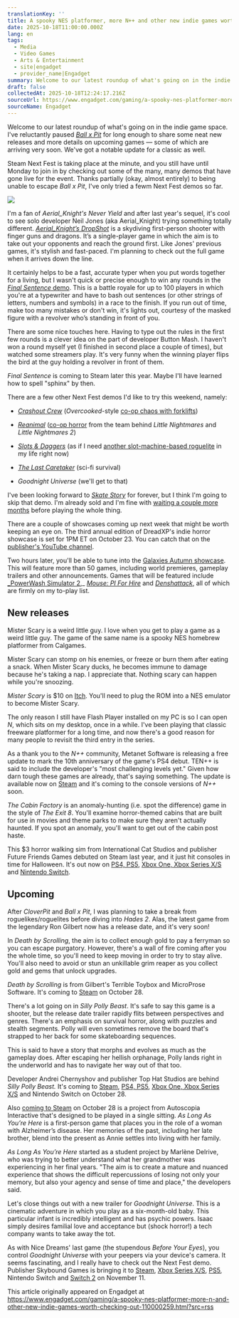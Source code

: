 ```yaml
---
translationKey: ''
title: A spooky NES platformer, more N++ and other new indie games worth checking out
date: 2025-10-18T11:00:00.000Z
lang: en
tags:
  - Media
  - Video Games
  - Arts & Entertainment
  - site|engadget
  - provider_name|Engadget
summary: Welcome to our latest roundup of what's going on in the indie game space. I've reluctantly paused Ball x Pit for long enough to share some neat new releases and more details on upcoming games — some of which are arriving very soon. We've got a notable update for a classic as well.
draft: false
collectedAt: 2025-10-18T12:24:17.216Z
sourceUrl: https://www.engadget.com/gaming/a-spooky-nes-platformer-more-n-and-other-new-indie-games-worth-checking-out-110000259.html?src=rss
sourceName: Engadget
---
```

Welcome to our latest roundup of what's going on in the indie game space. I've reluctantly paused [_Ball x Pit_](https://www.engadget.com/gaming/ball-x-pits-deeply-satisfying-grind-keeps-me-coming-back-for-more-171000754.html) for long enough to share some neat new releases and more details on upcoming games — some of which are arriving very soon. We've got a notable update for a classic as well. 

Steam Next Fest is taking place at the minute, and you still have until Monday to join in by checking out some of the many, many demos that have gone live for the event. Thanks partially (okay, almost entirely) to being unable to escape _Ball x Pit_, I've only tried a fewm Next Fest demos so far. 

![](/images/posts/mister_scary.jpg)

I'm a fan of _Aerial_Knight's Never Yield_ and after last year's sequel, it's cool to see solo developer Neil Jones (aka Aerial_Knight) trying something totally different. [_Aerial_Knight’s DropShot_](https://store.steampowered.com/app/3987530/Aerial_Knights_DropShot_Demo/) is a skydiving first-person shooter with finger guns and dragons. It’s a single-player game in which the aim is to take out your opponents and reach the ground first. Like Jones' previous games, it's stylish and fast-paced. I'm planning to check out the full game when it arrives down the line.

It certainly helps to be a fast, accurate typer when you put words together for a living, but I wasn't quick or precise enough to win any rounds in the [_Final Sentence_ demo](https://store.steampowered.com/app/2413950/Final_Sentence/). This is a battle royale for up to 100 players in which you're at a typewriter and have to bash out sentences (or other strings of letters, numbers and symbols) in a race to the finish. If you run out of time, make too many mistakes or don't win, it's lights out, courtesy of the masked figure with a revolver who’s standing in front of you. 

There are some nice touches here. Having to type out the rules in the first few rounds is a clever idea on the part of developer Button Mash. I haven't won a round myself yet (I finished in second place a couple of times), but watched some streamers play. It's very funny when the winning player flips the bird at the guy holding a revolver in front of them.

_Final Sentence_ is coming to Steam later this year. Maybe I'll have learned how to spell "sphinx" by then.

There are a few other Next Fest demos I'd like to try this weekend, namely:

*   [_Crashout Crew_](https://store.steampowered.com/app/3583210/Crashout_Crew/) (_Overcooked_\-style [co-op chaos with forklifts](https://www.engadget.com/crashout-crew-looks-like-overcooked-style-mayhem-from-one-of-the-studios-behind-peak-193854718.html))
    
*   [_Reanimal_](https://store.steampowered.com/app/2129530/REANIMAL/) ([co-op horror](https://www.engadget.com/gaming/reanimal-promises-a-more-terrifying-journey-than-little-nightmares-200457474.html) from the team behind _Little Nightmares_ and _Little Nightmares 2_)
    
*   [_Slots & Daggers_](https://store.steampowered.com/app/3631290/Slots__Daggers/) (as if I need [another slot-machine-based roguelite](https://www.engadget.com/hades-2-slot-machine-horror-and-other-new-indie-games-worth-checking-out-110000884.html) in my life right now) 
    
*   [_The Last Caretaker_](https://store.steampowered.com/app/1783560/The_Last_Caretaker/) (sci-fi survival)
    
*   _Goodnight Universe_ (we'll get to that)
    

I've been looking forward to [_Skate Story_](https://store.steampowered.com/app/1263240/Skate_Story/) for forever, but I think I'm going to skip that demo. I'm already sold and I'm fine with [waiting a couple more months](https://www.engadget.com/gaming/skate-story-finally-arrives-on-december-8-160911918.html) before playing the whole thing.

There are a couple of showcases coming up next week that might be worth keeping an eye on. The third annual edition of DreadXP's indie horror showcase is set for 1PM ET on October 23. You can catch that on the [publisher's YouTube channel](https://www.youtube.com/@DreadXPGames).

Two hours later, you'll be able to tune into the [Galaxies Autumn showcase](https://www.youtube.com/watch?v=z8-SpH8gLgA). This will feature more than 50 games, including world premieres, gameplay trailers and other announcements. Games that will be featured include [_PowerWash Simulator 2](https://www.engadget.com/gaming/powerwash-simulator-2-arrives-on-october-23-154854867.html),_ [_Mouse: PI For Hire_](https://www.engadget.com/gaming/theres-more-to-mouse-pi-for-hire-than-cartoon-violence-203044404.html) and [_Denshattack_](https://www.engadget.com/gaming/denshattack-is-a-blend-of-tony-hawk-trains-and-shonen-anime-174106792.html), all of which are firmly on my to-play list.

## New releases

Mister Scary is a weird little guy. I love when you get to play a game as a weird little guy. The game of the same name is a spooky NES homebrew platformer from Calgames. 

Mister Scary can stomp on his enemies, or freeze or burn them after eating a snack. When Mister Scary ducks, he becomes immune to damage because he's taking a nap. I appreciate that. Nothing scary can happen while you're snoozing.

_Mister Scary_ is $10 on [Itch](https://calgames.itch.io/mister-scary). You'll need to plug the ROM into a NES emulator to become Mister Scary.

The only reason I still have Flash Player installed on my PC is so I can open _N_, which sits on my desktop, once in a while. I've been playing that classic freeware platformer for a long time, and now there's a good reason for many people to revisit the third entry in the series. 

As a thank you to the _N++_ community, Metanet Software is releasing a free update to mark the 10th anniversary of the game's PS4 debut. TEN++ is said to include the developer's "most challenging levels yet." Given how darn tough these games are already, that's saying something. The update is available now on [Steam](https://store.steampowered.com/app/230270/N_NPLUSPLUS/) and it's coming to the console versions of _N++_ soon.

_The Cabin Factory_ is an anomaly-hunting (i.e. spot the difference) game in the style of _The Exit 8_. You'll examine horror-themed cabins that are built for use in movies and theme parks to make sure they aren't actually haunted. If you spot an anomaly, you'll want to get out of the cabin post haste.

This $3 horror walking sim from International Cat Studios and publisher Future Friends Games debuted on Steam last year, and it just hit consoles in time for Halloween. It's out now on [PS4, PS5](https://store.playstation.com/en-us/concept/10015561/), [Xbox One, Xbox Series X/S](https://shopping.yahoo.com/rdlw?merchantId=67071605-d4df-494e-8d9c-c9c236b8bb38&siteId=us-engadget&pageId=1p-autolink&contentUuid=b2be25d7-2136-4bcb-aa14-9857837a590a&featureId=text-link&merchantName=Microsoft&linkText=Xbox+One%2C+Xbox+Series+X%2FS&custData=eyJzb3VyY2VOYW1lIjoiV2ViLURlc2t0b3AtVmVyaXpvbiIsImxhbmRpbmdVcmwiOiJodHRwczovL3d3dy54Ym94LmNvbS9lbi1VUy9nYW1lcy9zdG9yZS90aGUtY2FiaW4tZmFjdG9yeS85Tkw2QkI4OTA5MlQiLCJjb250ZW50VXVpZCI6ImIyYmUyNWQ3LTIxMzYtNGJjYi1hYTE0LTk4NTc4MzdhNTkwYSIsIm9yaWdpbmFsVXJsIjoiaHR0cHM6Ly93d3cueGJveC5jb20vZW4tVVMvZ2FtZXMvc3RvcmUvdGhlLWNhYmluLWZhY3RvcnkvOU5MNkJCODkwOTJUIn0&signature=AQAAAYixsQwPACAZq66T_BW-7B_DRMatrPHdxNoePEEq6QB3&gcReferrer=https%3A%2F%2Fwww.xbox.com%2Fen-US%2Fgames%2Fstore%2Fthe-cabin-factory%2F9NL6BB89092T) and [Nintendo Switch](https://www.nintendo.com/us/store/products/the-cabin-factory-switch/).

## Upcoming 

After _CloverPit_ and _Ball x Pit_, I was planning to take a break from roguelikes/roguelites before diving into _Hades 2_. Alas, the latest game from the legendary Ron Gilbert now has a release date, and it's very soon!

In _Death by Scrolling_, the aim is to collect enough gold to pay a ferryman so you can escape purgatory. However, there's a wall of fire coming after you the whole time, so you'll need to keep moving in order to try to stay alive. You'll also need to avoid or stun an unkillable grim reaper as you collect gold and gems that unlock upgrades. 

_Death by Scrolling_ is from Gilbert's Terrible Toybox and MicroProse Software. It's coming to [Steam](https://store.steampowered.com/app/3773590/Death_by_Scrolling/) on October 28.

There's a lot going on in _Silly Polly Beast_. It's safe to say this game is a shooter, but the release date trailer rapidly flits between perspectives and genres. There's an emphasis on survival horror, along with puzzles and stealth segments. Polly will even sometimes remove the board that's strapped to her back for some skateboarding sequences. 

This is said to have a story that morphs and evolves as much as the gameplay does. After escaping her hellish orphanage, Polly lands right in the underworld and has to navigate her way out of that too. 

Developer Andrei Chernyshov and publisher Top Hat Studios are behind _Silly Polly Beast._ It's coming to [Steam](https://store.steampowered.com/app/1598780/Silly_Polly_Beast/), [PS4, PS5](https://store.playstation.com/en-us/concept/10016634/), [Xbox One, Xbox Series X/S](https://shopping.yahoo.com/rdlw?merchantId=67071605-d4df-494e-8d9c-c9c236b8bb38&siteId=us-engadget&pageId=1p-autolink&contentUuid=b2be25d7-2136-4bcb-aa14-9857837a590a&featureId=text-link&merchantName=Microsoft&linkText=Xbox+One%2C+Xbox+Series+X%2FS&custData=eyJzb3VyY2VOYW1lIjoiV2ViLURlc2t0b3AtVmVyaXpvbiIsImxhbmRpbmdVcmwiOiJodHRwczovL3d3dy54Ym94LmNvbS9lbi1VUy9nYW1lcy9zdG9yZS9zaWxseS1wb2xseS1iZWFzdC85UDlENlIyNUM0N1YiLCJjb250ZW50VXVpZCI6ImIyYmUyNWQ3LTIxMzYtNGJjYi1hYTE0LTk4NTc4MzdhNTkwYSIsIm9yaWdpbmFsVXJsIjoiaHR0cHM6Ly93d3cueGJveC5jb20vZW4tVVMvZ2FtZXMvc3RvcmUvc2lsbHktcG9sbHktYmVhc3QvOVA5RDZSMjVDNDdWIn0&signature=AQAAAap-UkzTgOFbVYj9w-hysWYaWbK8NKx4Qag8yDtd0MJK&gcReferrer=https%3A%2F%2Fwww.xbox.com%2Fen-US%2Fgames%2Fstore%2Fsilly-polly-beast%2F9P9D6R25C47V) and Nintendo Switch on October 28.

Also [coming to Steam](https://store.steampowered.com/app/3309750/As_Long_As_Youre_Here/) on October 28 is a project from Autoscopia Interactive that's designed to be played in a single sitting. _As Long As You’re Here_ is a first-person game that places you in the role of a woman with Alzheimer’s disease. Her memories of the past, including her late brother, blend into the present as Annie settles into living with her family. 

_As Long As You’re Here_ started as a student project by Marlène Delrive, who was trying to better understand what her grandmother was experiencing in her final years. "The aim is to create a mature and nuanced experience that shows the difficult repercussions of losing not only your memory, but also your agency and sense of time and place," the developers said.

Let's close things out with a new trailer for _Goodnight Universe_. This is a cinematic adventure in which you play as a six-month-old baby. This particular infant is incredibly intelligent and has psychic powers. Isaac simply desires familial love and acceptance but (shock horror!) a tech company wants to take away the tot.

As with Nice Dreams' last game (the stupendous _Before Your Eyes_), you control _Goodnight Universe_ with your peepers via your device's camera. It seems fascinating, and I really have to check out the Next Fest demo. Publisher Skybound Games is bringing it to [Steam](https://store.steampowered.com/app/2416100/Goodnight_Universe/), [Xbox Series X/S](https://shopping.yahoo.com/rdlw?merchantId=67071605-d4df-494e-8d9c-c9c236b8bb38&siteId=us-engadget&pageId=1p-autolink&contentUuid=b2be25d7-2136-4bcb-aa14-9857837a590a&featureId=text-link&merchantName=Microsoft&linkText=Xbox+Series+X%2FS&custData=eyJzb3VyY2VOYW1lIjoiV2ViLURlc2t0b3AtVmVyaXpvbiIsImxhbmRpbmdVcmwiOiJodHRwczovL3d3dy54Ym94LmNvbS9lbi1VUy9nYW1lcy9zdG9yZS9nb29kbmlnaHQtdW5pdmVyc2UvOW50MzVmd25iNXBjIiwiY29udGVudFV1aWQiOiJiMmJlMjVkNy0yMTM2LTRiY2ItYWExNC05ODU3ODM3YTU5MGEiLCJvcmlnaW5hbFVybCI6Imh0dHBzOi8vd3d3Lnhib3guY29tL2VuLVVTL2dhbWVzL3N0b3JlL2dvb2RuaWdodC11bml2ZXJzZS85bnQzNWZ3bmI1cGMifQ&signature=AQAAAYnVZoSijbAI7mCBYzVpjF8ZVp4N6eztTJKQSEOFa-pP&gcReferrer=https%3A%2F%2Fwww.xbox.com%2Fen-US%2Fgames%2Fstore%2Fgoodnight-universe%2F9nt35fwnb5pc), [PS5](https://store.playstation.com/en-us/concept/10014923), Nintendo Switch and [Switch 2](https://www.nintendo.com/us/store/products/goodnight-universe-switch-2/) on November 11.  

This article originally appeared on Engadget at https://www.engadget.com/gaming/a-spooky-nes-platformer-more-n-and-other-new-indie-games-worth-checking-out-110000259.html?src=rss
